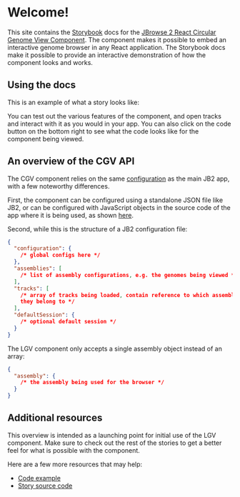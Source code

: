 
<Meta title="Getting Started" />

# Welcome!

This site contains the [Storybook](https://storybook.js.org/) docs for the
[JBrowse 2 React Circular Genome View
Component](https://www.npmjs.com/package/@jbrowse/react-circular-genome-view).
The component makes it possible to embed an interactive genome browser in any
React application. The Storybook docs make it possible to provide an
interactive demonstration of how the component looks and works.

## Using the docs

This is an example of what a story looks like:

<Canvas>
  <Story id="circular-genome-view--volvox" />
</Canvas>

You can test out the various features of the component, and open tracks and
interact with it as you would in your app. You can also click on the code
button on the bottom right to see what the code looks like for the component
being viewed.

## An overview of the CGV API

The CGV component relies on the same
[configuration](https://jbrowse.org/jb2/docs/config_guide) as the main JB2 app,
with a few noteworthy differences.

First, the component can be configured using a standalone JSON file like JB2,
or can be configured with JavaScript objects in the source code of the app
where it is being used, as shown
[here](https://github.com/GMOD/jbrowse-components/blob/HEAD/products/jbrowse-react-circular-genome-view/docs/example.md).

Second, while this is the structure of a JB2 configuration file:

```json
{
  "configuration": {
    /* global configs here */
  },
  "assemblies": [
    /* list of assembly configurations, e.g. the genomes being viewed */
  ],
  "tracks": [
    /* array of tracks being loaded, contain reference to which assembl(y/ies)
    they belong to */
  ],
  "defaultSession": {
    /* optional default session */
  }
}
```

The LGV component only accepts a single assembly object instead of an array:

```json
{
  "assembly": {
    /* the assembly being used for the browser */
  }
}
```

## Additional resources

This overview is intended as a launching point for initial use of the LGV component.
Make sure to check out the rest of the stories to get a better feel for what is possible
with the component.

Here are a few more resources that may help:

- [Code example](https://github.com/GMOD/jbrowse-components/blob/HEAD/products/jbrowse-react-circular-genome-view/docs/example.md)
- [Story source code](https://github.com/GMOD/jbrowse-components/tree/main/products/jbrowse-react-circular-genome-view/stories)
